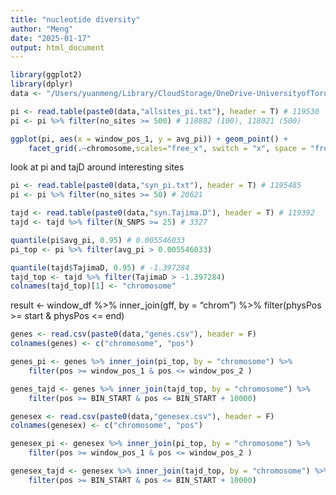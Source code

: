 ```yaml
---
title: "nucleotide diversity"
author: "Meng"
date: "2025-01-17"
output: html_document
---
```


```r
library(ggplot2)
library(dplyr)
data <- "/Users/yuanmeng/Library/CloudStorage/OneDrive-UniversityofToronto/Manuscripts/rumex_eqtl/popgen/"
```

```r
pi <- read.table(paste0(data,"allsites_pi.txt"), header = T) # 119530
pi <- pi %>% filter(no_sites >= 500) # 118882 (100), 118021 (500)

ggplot(pi, aes(x = window_pos_1, y = avg_pi)) + geom_point() +
    facet_grid(.~chromosome,scales="free_x", switch = "x", space = "free_x")
```

look at pi and tajD around interesting sites
```r
pi <- read.table(paste0(data,"syn_pi.txt"), header = T) # 1195485
pi <- pi %>% filter(no_sites >= 50) # 20621

tajd <- read.table(paste0(data,"syn.Tajima.D"), header = T) # 119392
tajd <- tajd %>% filter(N_SNPS >= 25) # 3327

quantile(pi$avg_pi, 0.95) # 0.005546033
pi_top <- pi %>% filter(avg_pi > 0.005546033)

quantile(tajd$TajimaD, 0.95) # -1.397284
tajd_top <- tajd %>% filter(TajimaD > -1.397284)
colnames(tajd_top)[1] <- "chromosome"
```
result <- window_df %>% inner_join(gff, by = "chrom") %>%
        filter(physPos >= start & physPos <= end) 
```r
genes <- read.csv(paste0(data,"genes.csv"), header = F)
colnames(genes) <- c("chromosome", "pos")

genes_pi <- genes %>% inner_join(pi_top, by = "chromosome") %>%
    filter(pos >= window_pos_1 & pos <= window_pos_2 )

genes_tajd <- genes %>% inner_join(tajd_top, by = "chromosome") %>%
    filter(pos >= BIN_START & pos <= BIN_START + 10000)
```

```r
genesex <- read.csv(paste0(data,"genesex.csv"), header = F)
colnames(genesex) <- c("chromosome", "pos")

genesex_pi <- genesex %>% inner_join(pi_top, by = "chromosome") %>%
    filter(pos >= window_pos_1 & pos <= window_pos_2 )

genesex_tajd <- genesex %>% inner_join(tajd_top, by = "chromosome") %>%
    filter(pos >= BIN_START & pos <= BIN_START + 10000)
```

